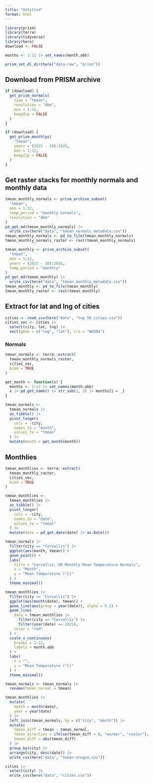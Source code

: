 ```yaml
---
title: "Untitled"
format: html
---
```



```r
library(prism)
library(terra)
library(tidyverse)
library(here)
download <- FALSE
```


```r
months <- 1:12 |> set_names(month.abb)
```

```r
prism_set_dl_dir(here("data-raw", "prism"))
```

## Download from PRISM archive
```r
if (download) {
  get_prism_normals(
    type = "tmean",
    resolution = "4km",
    mon = 1:12,
    keepZip = FALSE
  )
}
```


```r
if (download) {
  get_prism_monthlys(
    "tmean",
    years = (2025 - 30):2025,
    mon = 1:12,
    keepZip = FALSE
  )
}
```

## Get raster stacks for monthly normals and monthly data

```r
tmean_monthly_normals <- prism_archive_subset(
  "tmean",
  mon = 1:12,
  temp_period = "monthly normals",
  resolution = "4km"
)
pd_get_md(tmean_monthly_normals) |>
  write_csv(here("data", "tmean_normals_metadata.csv"))
tmean_monthly_normals <- pd_to_file(tmean_monthly_normals)
tmean_monthly_normals_raster <- rast(tmean_monthly_normals)
```

```r
tmean_monthly <- prism_archive_subset(
  "tmean",
  mon = 1:12,
  years = (2025 - 30):2025,
  temp_period = "monthly"
)
pd_get_md(tmean_monthly) |>
  write_csv(here("data", "tmean_monthly_metadata.csv"))
tmean_monthly <- pd_to_file(tmean_monthly)
tmean_monthly_raster <- rast(tmean_monthly)
```

## Extract for lat and lng of cities

```r
cities <- read_csv(here("data", "top_50_cities.csv"))
cities_vec <- cities |>
  select(city, lat, lng) |>
  vect(geom = c("lng", "lat"), crs = "WGS84")
```

### Normals 

```r
tmean_normals <- terra::extract(
  tmean_monthly_normals_raster,
  cities_vec,
  bind = TRUE
)

get_month <- function(x) {
  months <- 1:12 |> set_names(month.abb)
  x |> pd_get_name() |> str_sub(1, 3) |> months[i = _]
}

tmean_normals <-
  tmean_normals |>
  as_tibble() |>
  pivot_longer(
    cols = -city,
    names_to = "month",
    values_to = "tmean"
  ) |>
  mutate(month = get_month(month))
```

## Monthlies

```r
tmean_monthlies <- terra::extract(
  tmean_monthly_raster,
  cities_vec,
  bind = TRUE
)

tmean_monthlies <-
  tmean_monthlies |>
  as_tibble() |>
  pivot_longer(
    cols = -city,
    names_to = "date",
    values_to = "tmean"
  ) |>
  mutate(date = pd_get_date(date) |> as.Date())
```



```r
tmean_normals |>
  filter(city == "Corvallis") |>
  ggplot(aes(month, tmean)) +
  geom_point() +
  labs(
    title = "Corvallis, OR Monthly Mean Temperature Normals",
    x = "Month",
    y = "Mean Temperature (°C)"
  ) +
  theme_minimal()
```


```r
tmean_monthlies |>
  filter(city == "Corvallis") |>
  ggplot(aes(month(date), tmean)) +
  geom_line(aes(group = year(date)), alpha = 0.2) +
  geom_line(
    data = tmean_monthlies |>
      filter(city == "Corvallis") |>
      filter(year(date) == 2025),
    color = "red"
  ) +
  scale_x_continuous(
    breaks = 1:12,
    labels = month.abb
  ) +
  labs(
    x = "",
    y = "Mean Temperature (°C)"
  ) +
  theme_minimal()
```


```r
tmean_normals <- tmean_normals |>
  rename(tmean_normal = tmean)

tmean_monthlies |>
  mutate(
    month = month(date),
    year = year(date)
  ) |>
  left_join(tmean_normals, by = c("city", "month")) |>
  mutate(
    tmean_diff = tmean - tmean_normal,
    tmean_direction = ifelse(tmean_diff > 0, "warmer", "cooler"),
    tmean_diff = abs(tmean_diff)
  ) |>
  group_by(city) |>
  arrange(city, desc(date)) |>
  write_csv(here("data", "tmean-oregon.csv"))
```



```r
cities |> 
  select(city) |>
  write_csv(here("data", "cities.csv")) 
```